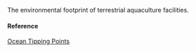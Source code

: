 The environmental footprint of terrestrial aquaculture facilities.

#### Reference

[Ocean Tipping Points](http://www.pacioos.hawaii.edu/projects/oceantippingpoints/#data)